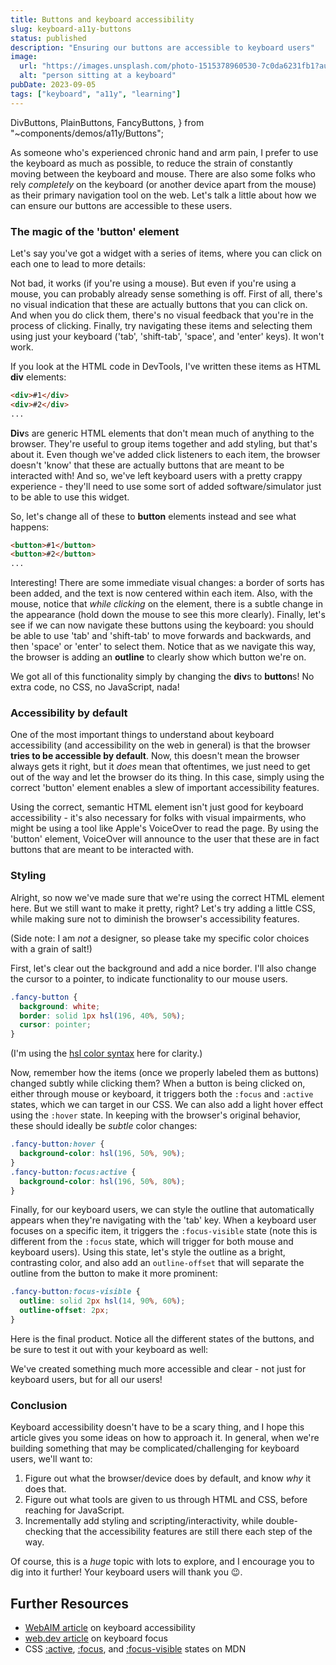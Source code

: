 ```yaml
---
title: Buttons and keyboard accessibility
slug: keyboard-a11y-buttons
status: published
description: "Ensuring our buttons are accessible to keyboard users"
image:
  url: "https://images.unsplash.com/photo-1515378960530-7c0da6231fb1?auto=format&fit=crop&w=600&q=80"
  alt: "person sitting at a keyboard"
pubDate: 2023-09-05
tags: ["keyboard", "a11y", "learning"]
---
```


  DivButtons,
  PlainButtons,
  FancyButtons,
} from "~components/demos/a11y/Buttons";

As someone who's experienced chronic hand and arm pain, I prefer to use the keyboard as much as possible, to reduce the strain of constantly moving between the keyboard and mouse. There are also some folks who rely _completely_ on the keyboard (or another device apart from the mouse) as their primary navigation tool on the web. Let's talk a little about how we can ensure our buttons are accessible to these users.

### The magic of the 'button' element

Let's say you've got a widget with a series of items, where you can click on each one to lead to more details:

<DivButtons client:load />

Not bad, it works (if you're using a mouse). But even if you're using a mouse, you can probably already sense something is off. First of all, there's no visual indication that these are actually buttons that you can click on. And when you do click them, there's no visual feedback that you're in the process of clicking. Finally, try navigating these items and selecting them using just your keyboard ('tab', 'shift-tab', 'space', and 'enter' keys). It won't work.

If you look at the HTML code in DevTools, I've written these items as HTML **div** elements:

```html
<div>#1</div>
<div>#2</div>
...
```

**Div**s are generic HTML elements that don't mean much of anything to the browser. They're useful to group items together and add styling, but that's about it. Even though we've added click listeners to each item, the browser doesn't 'know' that these are actually buttons that are meant to be interacted with! And so, we've left keyboard users with a pretty crappy experience - they'll need to use some sort of added software/simulator just to be able to use this widget.

So, let's change all of these to **button** elements instead and see what happens:

```html
<button>#1</button>
<button>#2</button>
...
```

<PlainButtons client:visible />

Interesting! There are some immediate visual changes: a border of sorts has been added, and the text is now centered within each item. Also, with the mouse, notice that _while clicking_ on the element, there is a subtle change in the appearance (hold down the mouse to see this more clearly). Finally, let's see if we can now navigate these buttons using the keyboard: you should be able to use 'tab' and 'shift-tab' to move forwards and backwards, and then 'space' or 'enter' to select them. Notice that as we navigate this way, the browser is adding an **outline** to clearly show which button we're on.

We got all of this functionality simply by changing the **div**s to **button**s! No extra code, no CSS, no JavaScript, nada!

### Accessibility by default

One of the most important things to understand about keyboard accessibility (and accessibility on the web in general) is that the browser **tries to be accessible by default**. Now, this doesn't mean the browser always gets it right, but it _does_ mean that oftentimes, we just need to get out of the way and let the browser do its thing. In this case, simply using the correct 'button' element enables a slew of important accessibility features.

Using the correct, semantic HTML element isn't just good for keyboard accessibility - it's also necessary for folks with visual impairments, who might be using a tool like Apple's VoiceOver to read the page. By using the 'button' element, VoiceOver will announce to the user that these are in fact buttons that are meant to be interacted with.

### Styling

Alright, so now we've made sure that we're using the correct HTML element here. But we still want to make it pretty, right? Let's try adding a little CSS, while making sure not to diminish the browser's accessibility features.

(Side note: I am _not_ a designer, so please take my specific color choices with a grain of salt!)

First, let's clear out the background and add a nice border. I'll also change the cursor to a pointer, to indicate functionality to our mouse users.

```css
.fancy-button {
  background: white;
  border: solid 1px hsl(196, 40%, 50%);
  cursor: pointer;
}
```

(I'm using the [hsl color syntax](https://developer.mozilla.org/en-US/docs/Web/CSS/color_value/hsl) here for clarity.)

Now, remember how the items (once we properly labeled them as buttons) changed subtly while clicking them? When a button is being clicked on, either through mouse or keyboard, it triggers both the `:focus` and `:active` states, which we can target in our CSS. We can also add a light hover effect using the `:hover` state. In keeping with the browser's original behavior, these should ideally be _subtle_ color changes:

```css
.fancy-button:hover {
  background-color: hsl(196, 50%, 90%);
}
.fancy-button:focus:active {
  background-color: hsl(196, 50%, 80%);
}
```

Finally, for our keyboard users, we can style the outline that automatically appears when they're navigating with the 'tab' key. When a keyboard user focuses on a specific item, it triggers the `:focus-visible` state (note this is different from the `:focus` state, which will trigger for both mouse and keyboard users). Using this state, let's style the outline as a bright, contrasting color, and also add an `outline-offset` that will separate the outline from the button to make it more prominent:

```css
.fancy-button:focus-visible {
  outline: solid 2px hsl(14, 90%, 60%);
  outline-offset: 2px;
}
```

Here is the final product. Notice all the different states of the buttons, and be sure to test it out with your keyboard as well:

<FancyButtons client:visible />

We've created something much more accessible and clear - not just for keyboard users, but for all our users!

### Conclusion

Keyboard accessibility doesn't have to be a scary thing, and I hope this article gives you some ideas on how to approach it. In general, when we're building something that may be complicated/challenging for keyboard users, we'll want to:

1. Figure out what the browser/device does by default, and know _why_ it does that.
2. Figure out what tools are given to us through HTML and CSS, before reaching for JavaScript.
3. Incrementally add styling and scripting/interactivity, while double-checking that the accessibility features are still there each step of the way.

Of course, this is a _huge_ topic with lots to explore, and I encourage you to dig into it further! Your keyboard users will thank you 😉.

## Further Resources

- [WebAIM article](https://webaim.org/techniques/keyboard/) on keyboard accessibility
- [web.dev article](https://web.dev/learn/accessibility/focus/) on keyboard focus
- CSS [:active](https://developer.mozilla.org/en-US/docs/Web/CSS/:active), [:focus](https://developer.mozilla.org/en-US/docs/Web/CSS/:focus), and [:focus-visible](https://developer.mozilla.org/en-US/docs/Web/CSS/:focus-visible) states on MDN
